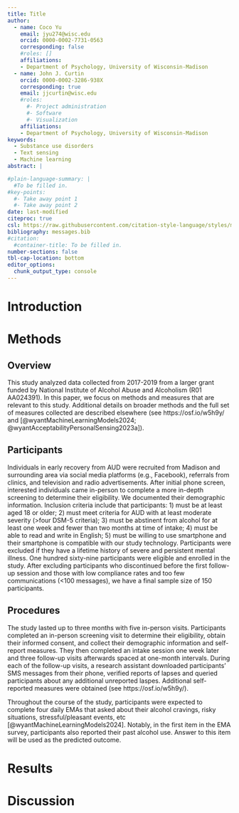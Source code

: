 ```yaml
---
title: Title
author:
  - name: Coco Yu
    email: jyu274@wisc.edu
    orcid: 0000-0002-7731-0563
    corresponding: false
    #roles: []
    affiliations:
    - Department of Psychology, University of Wisconsin-Madison
  - name: John J. Curtin 
    orcid: 0000-0002-3286-938X
    corresponding: true
    email: jjcurtin@wisc.edu
    #roles:
      #- Project administration
      #- Software
      #- Visualization
    affiliations:
    - Department of Psychology, University of Wisconsin-Madison
keywords:
  - Substance use disorders
  - Text sensing
  - Machine learning
abstract: |

#plain-language-summary: |
  #To be filled in.
#key-points:
  #- Take away point 1 
  #- Take away point 2
date: last-modified
citeproc: true
csl: https://raw.githubusercontent.com/citation-style-language/styles/master/apa.csl
bibliography: messages.bib
#citation:
  #container-title: To be filled in. 
number-sections: false 
tbl-cap-location: bottom
editor_options: 
  chunk_output_type: console
---
```


<!--
Target Journal: Addiction short report - 2,000 words and 15 references

Backup Journal: JMIR Formative Research-->

# Introduction

# Methods

## Overview
This study analyzed data collected from 2017-2019 from a larger grant funded by National Institute of Alcohol Abuse and Alcoholism (R01 AA024391). In this paper, we focus on methods and measures that are relevant to this study. Additional details on broader methods and the full set of measures collected are described elsewhere (see https://osf.io/w5h9y/ and [@wyantMachineLearningModels2024; @wyantAcceptabilityPersonalSensing2023a]).

## Participants

Individuals in early recovery from AUD were recruited from Madison and surrounding area via social media platforms (e.g., Facebook), referrals from clinics, and television and radio advertisements. After initial phone screen, interested individuals came in-person to complete a more in-depth screening to determine their eligibility. We documented their demographic information. Inclusion criteria include that participants: 1) must be at least aged 18 or older; 2) must meet criteria for AUD with at least moderate severity (\>four DSM-5 criteria); 3) must be abstinent from alcohol for at least one week and fewer than two months at time of intake; 4) must be able to read and write in English; 5) must be willing to use smartphone and their smartphone is compatible with our study technology. Participants were excluded if they have a lifetime history of severe and persistent mental illness. One hundred sixty-nine participants were eligible and enrolled in the study. After excluding participants who discontinued before the first follow-up session and those with low compliance rates and too few communications (\<100 messages), we have a final sample size of 150 participants.

## Procedures

The study lasted up to three months with five in-person visits. Participants completed an in-person screening visit to determine their eligibility, obtain their informed consent, and collect their demographic information and self-report measures. They then completed an intake session one week later and three follow-up visits afterwards spaced at one-month intervals. During each of the follow-up visits, a research assistant downloaded participants' SMS messages from their phone, verified reports of lapses and queried participants about any additional unreported laspes. Additional self-reported measures were obtained (see https://osf.io/w5h9y/).

Throughout the course of the study, participants were expected to complete four daily EMAs that asked about their alcohol cravings, risky situations, stressful/pleasant events, etc [@wyantMachineLearningModels2024]. Notably, in the first item in the EMA survey, participants also reported their past alcohol use. Answer to this item will be used as the predicted outcome.

# Results

# Discussion






\newpage
